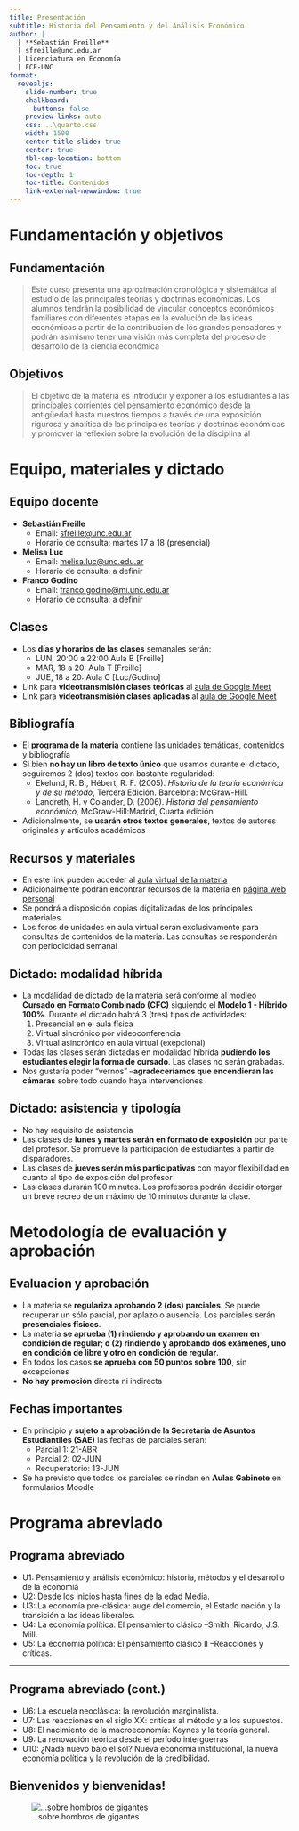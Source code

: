 ```yaml
---
title: Presentación
subtitle: Historia del Pensamiento y del Análisis Económico
author: |
  | **Sebastián Freille**
  | sfreille@unc.edu.ar
  | Licenciatura en Economía
  | FCE-UNC
format:
  revealjs:
    slide-number: true
    chalkboard:
      buttons: false
    preview-links: auto
    css: ..\quarto.css
    width: 1500
    center-title-slide: true
    center: true
    tbl-cap-location: bottom	
    toc: true
    toc-depth: 1
    toc-title: Contenidos
    link-external-newwindow: true
---
```





# **Fundamentación y objetivos** {background="#8500AB"}

## Fundamentación

> Este curso presenta una aproximación cronológica y sistemática al estudio de las principales teorías y doctrinas económicas. Los alumnos tendrán la posibilidad de vincular conceptos económicos familiares con diferentes etapas en la evolución de las ideas económicas a partir de la contribución de los grandes pensadores y podrán asimismo tener una visión más completa del proceso de desarrollo de la ciencia económica

## Objetivos


> El objetivo de la materia es introducir y exponer a los estudiantes a las principales corrientes del pensamiento económico desde la antigüedad hasta nuestros tiempos a través de una exposición rigurosa y analítica de las principales teorías y doctrinas económicas y promover la reflexión sobre la evolución de la disciplina al 

# **Equipo, materiales y dictado** {background="#8500AB"}

## Equipo docente

- **Sebastián Freille**
  - Email: [sfreille@unc.edu.ar](mailto:sfreille@unc.edu.ar)
  - Horario de consulta: martes 17 a 18 (presencial)
- **Melisa Luc**
  - Email: [melisa.luc@unc.edu.ar](mailto:melisa.luc@unc.edu.ar)
  - Horario de consulta: a definir
- **Franco Godino**
  - Email: [franco.godino@mi.unc.edu.ar](mailto:franco.godino@mi.unc.edu.ar)
  - Horario de consulta: a definir

## Clases

- Los **días y horarios de las clases** semanales serán:
  - LUN, 20:00 a 22:00 Aula B [Freille]
  - MAR, 18 a 20: Aula T [Freille]
  - JUE, 18 a 20: Aula C [Luc/Godino] 
- Link para **videotransmisión clases teóricas** al [aula de Google Meet](https://meet.google.com/pzo-faae-npb)
- Link para **videotransmisión clases aplicadas** al [aula de Google Meet](https://meet.google.com/pzo-faae-npb)

## Bibliografía

- El **programa de la materia** contiene las unidades temáticas, contenidos y bibliografía
- Si bien **no hay un libro de texto único** que usamos durante el dictado, seguiremos 2 (dos) textos con bastante regularidad:
  - Ekelund, R. B., Hébert, R. F. (2005). *Historia de la teoría
    económica y de su método*, Tercera Edición. Barcelona:
    McGraw-Hill.
  - Landreth, H. y Colander, D. (2006). *Historia del pensamiento económico*, McGraw-Hill:Madrid, Cuarta edición
- Adicionalmente, se **usarán otros textos generales**, textos de autores originales y artículos académicos

## Recursos y materiales

- En este link pueden acceder al [aula virtual
  de la materia](https://eco.aulavirtual.unc.edu.ar/course/view.php?id=292)
- Adicionalmente podrán encontrar recursos de la materia en [página
  web personal](https://sfreille.github.io/teaching/hpae)
- Se pondrá a disposición copias digitalizadas de los principales materiales.
- Los foros de unidades en aula virtual serán exclusivamente para consultas de contenidos de la materia. Las consultas se responderán con periodicidad semanal


## Dictado: modalidad híbrida

- La modalidad de dictado de la materia será conforme al modleo
  **Cursado en Formato Combinado (CFC)** siguiendo el  **Modelo 1 -
  Híbrido 100%**. Durante el dictado habrá 3 (tres) tipos de actividades:
  1. Presencial en el aula física
  2. Virtual sincrónico por videoconferencia
  3. Virtual asincrónico en aula virtual (exepcional)
- Todas las clases serán dictadas en modalidad híbrida **pudiendo los estudiantes elegir la forma de cursado**. Las clases no serán grabadas.
- Nos gustaría poder "vernos" --**agradeceríamos que encendieran las cámaras** sobre todo cuando haya intervenciones

## Dictado: asistencia y tipología

- No hay requisito de asistencia
- Las clases de **lunes y martes serán en formato de exposición** por parte del profesor. Se promueve la participación de estudiantes a partir de disparadores.
- Las clases de **jueves serán más participativas** con mayor flexibilidad en cuanto al tipo de exposición del profesor
- Las clases durarán 100 minutos. Los profesores podrán decidir otorgar un breve recreo de un máximo de 10 minutos durante la clase.


# **Metodología de evaluación y aprobación** {background="#8500AB"}

## Evaluacion y aprobación

- La materia se **regulariza aprobando 2 (dos) parciales**. Se puede recuperar un sólo parcial, por aplazo o ausencia. Los parciales serán **presenciales físicos**.
- La materia **se aprueba (1) rindiendo y aprobando un examen en condición de regular; o (2) rindiendo y aprobando dos exámenes, uno en condición de libre y otro en condición de regular**.
- En todos los casos **se aprueba con 50 puntos sobre 100**, sin excepciones
- **No hay promoción** directa ni indirecta

## Fechas importantes

- En principio y **sujeto a aprobación de la Secretaría de Asuntos
  Estudiantiles (SAE)** las fechas de parciales serán:
  - Parcial 1: 21-ABR
  - Parcial 2: 02-JUN
  - Recuperatorio: 13-JUN
- Se ha previsto que todos los parciales se rindan en **Aulas
  Gabinete** en formularios Moodle

# **Programa abreviado** {background="#8500AB"}




## Programa abreviado

- U1: Pensamiento y análisis económico: historia, métodos y el desarrollo de la economía
- U2: Desde los inicios hasta fines de la edad Media.
- U3: La economía pre-clásica: auge del comercio, el Estado nación y la transición a las ideas liberales.
- U4: La economía política: El pensamiento clásico   --Smith, Ricardo, J.S. Mill.
- U5: La economía política: El pensamiento clásico II –Reacciones y críticas.

---
## Programa abreviado (cont.)

- U6: La escuela neoclásica: la revolución marginalista.
- U7: Las reacciones  en el siglo XX: críticas al método y a los supuestos.
- U8: El nacimiento de la macroeconomía: Keynes y la teoría general.
- U9: La renovación teórica desde el período interguerras
- U10: ¿Nada nuevo bajo el sol? Nueva economía institucional, la nueva economía política y la revolución de la credibilidad.

## Bienvenidos y bienvenidas!

![...sobre hombros de gigantes](fig/fig-00-001.png){fig-align="center"}
